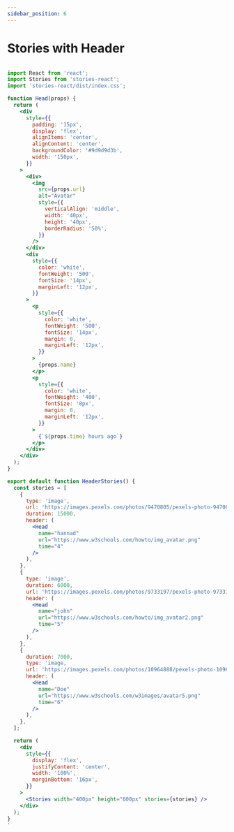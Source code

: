 ```yaml
---
sidebar_position: 6
---
```


# Stories with Header


<HeaderStories />


```jsx

import React from 'react';
import Stories from 'stories-react';
import 'stories-react/dist/index.css';

function Head(props) {
  return (
    <div
      style={{
        padding: '15px',
        display: 'flex',
        alignItems: 'center',
        alignContent: 'center',
        backgroundColor: '#9d9d9d3b',
        width: '150px',
      }}
    >
      <div>
        <img
          src={props.url}
          alt="Avatar"
          style={{
            verticalAlign: 'middle',
            width: '40px',
            height: '40px',
            borderRadius: '50%',
          }}
        />
      </div>
      <div
        style={{
          color: 'white',
          fontWeight: '500',
          fontSize: '14px',
          marginLeft: '12px',
        }}
      >
        <p
          style={{
            color: 'white',
            fontWeight: '500',
            fontSize: '14px',
            margin: 0,
            marginLeft: '12px',
          }}
        >
          {props.name}
        </p>
        <p
          style={{
            color: 'white',
            fontWeight: '400',
            fontSize: '8px',
            margin: 0,
            marginLeft: '12px',
          }}
        >
          {`${props.time} hours ago`}
        </p>
      </div>
    </div>
  );
}

export default function HeaderStories() {
  const stories = [
    {
      type: 'image',
      url: 'https://images.pexels.com/photos/9470805/pexels-photo-9470805.jpeg?w=300',
      duration: 15000,
      header: (
        <Head
          name="hannad"
          url="https://www.w3schools.com/howto/img_avatar.png"
          time="4"
        />
      ),
    },
    {
      type: 'image',
      duration: 6000,
      url: 'https://images.pexels.com/photos/9733197/pexels-photo-9733197.jpeg?w=300',
      header: (
        <Head
          name="john"
          url="https://www.w3schools.com/howto/img_avatar2.png"
          time="5"
        />
      ),
    },
    {
      duration: 7000,
      type: 'image,
      url: 'https://images.pexels.com/photos/10964888/pexels-photo-10964888.jpeg?w=300',
      header: (
        <Head
          name="Doe"
          url="https://www.w3schools.com/w3images/avatar5.png"
          time="6"
        />
      ),
    },
  ];

  return (
    <div
      style={{
        display: 'flex',
        justifyContent: 'center',
        width: '100%',
        marginBottom: '16px',
      }}
    >
      <Stories width="400px" height="600px" stories={stories} />
    </div>
  );
}
'
```
